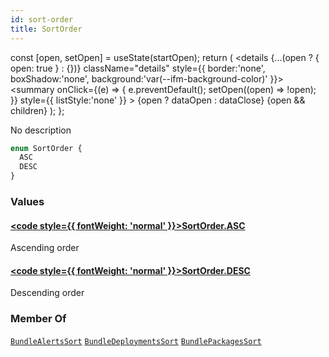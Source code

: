 ```yaml
---
id: sort-order
title: SortOrder
---
```









  const [open, setOpen] = useState(startOpen);
  return (
    <details {...(open ? { open: true } : {})} className="details" style={{ border:'none', boxShadow:'none', background:'var(--ifm-background-color)' }}>
      <summary
        onClick={(e) => {
          e.preventDefault();
          setOpen((open) => !open);
        }}
        style={{ listStyle:'none' }}
      >
      {open ? dataOpen : dataClose}
      </summary>
      {open && children}
    </details>
  );
};








No description


```graphql
enum SortOrder {
  ASC
  DESC
}
```




### Values

#### [<code style={{ fontWeight: 'normal' }}>SortOrder.<b>ASC</b></code>](#)  
Ascending order


#### [<code style={{ fontWeight: 'normal' }}>SortOrder.<b>DESC</b></code>](#)  
Descending order






### Member Of

[`BundleAlertsSort`](/swapi/types/inputs/bundle-alerts-sort.mdx)  <Badge class="badge badge--secondary badge--relation" text="input"/><Bullet />[`BundleDeploymentsSort`](/swapi/types/inputs/bundle-deployments-sort.mdx)  <Badge class="badge badge--secondary badge--relation" text="input"/><Bullet />[`BundlePackagesSort`](/swapi/types/inputs/bundle-packages-sort.mdx)  <Badge class="badge badge--secondary badge--relation" text="input"/>
